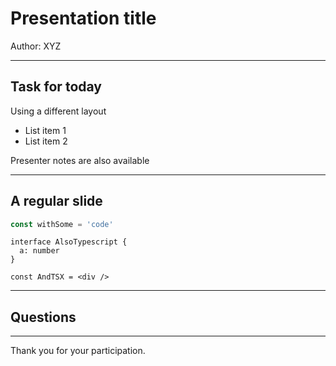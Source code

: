 


<Head>
  <title>Presentation title</title>
</Head>

# Presentation title

Author: XYZ

---


## Task for today

Using a different layout

- List item 1
- List item 2

<Notes>Presenter notes are also available</Notes>

---

## A regular slide

```js
const withSome = 'code'
```

```tsx
interface AlsoTypescript {
  a: number
}

const AndTSX = <div />
```

---

## Questions

---

Thank you for your participation.
